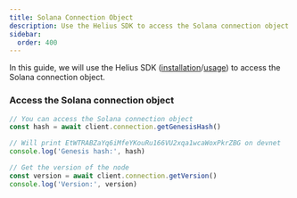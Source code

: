 ```yaml
---
title: Solana Connection Object
description: Use the Helius SDK to access the Solana connection object
sidebar:
  order: 400
---
```


In this guide, we will use the Helius SDK ([installation](/helius/installation)/[usage](/helius/usage)) to access the Solana connection object.

### Access the Solana connection object

```typescript
// You can access the Solana connection object
const hash = await client.connection.getGenesisHash()

// Will print EtWTRABZaYq6iMfeYKouRu166VU2xqa1wcaWoxPkrZBG on devnet
console.log('Genesis hash:', hash)

// Get the version of the node
const version = await client.connection.getVersion()
console.log('Version:', version)
```
